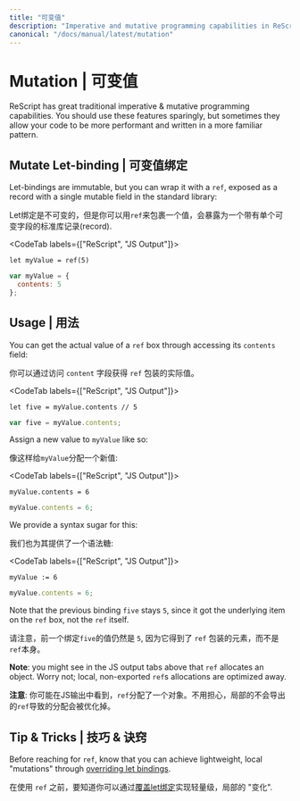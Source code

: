 ```yaml
---
title: "可变值"
description: "Imperative and mutative programming capabilities in ReScript"
canonical: "/docs/manual/latest/mutation"
---
```


# Mutation | 可变值

ReScript has great traditional imperative & mutative programming capabilities. You should use these features sparingly, but sometimes they allow your code to be more performant and written in a more familiar pattern.

## Mutate Let-binding | 可变值绑定

Let-bindings are immutable, but you can wrap it with a `ref`, exposed as a record with a single mutable field in the standard library:

Let绑定是不可变的，但是你可以用`ref`来包裹一个值，会暴露为一个带有单个可变字段的标准库记录(record).

<CodeTab labels={["ReScript", "JS Output"]}>

```res prelude
let myValue = ref(5)
```
```js
var myValue = {
  contents: 5
};
```

</CodeTab>

## Usage | 用法

You can get the actual value of a `ref` box through accessing its `contents` field:

你可以通过访问 `content` 字段获得 `ref` 包装的实际值。


<CodeTab labels={["ReScript", "JS Output"]}>

```res example
let five = myValue.contents // 5
```
```js
var five = myValue.contents;
```

</CodeTab>

Assign a new value to `myValue` like so:

像这样给`myValue`分配一个新值:

<CodeTab labels={["ReScript", "JS Output"]}>

```res example
myValue.contents = 6
```
```js
myValue.contents = 6;
```

</CodeTab>

We provide a syntax sugar for this:

我们也为其提供了一个语法糖: 

<CodeTab labels={["ReScript", "JS Output"]}>

```res example
myValue := 6
```
```js
myValue.contents = 6;
```

</CodeTab>

Note that the previous binding `five` stays `5`, since it got the underlying item on the `ref` box, not the `ref` itself.

请注意，前一个绑定`five`的值仍然是 `5`, 因为它得到了 `ref` 包装的元素，而不是 `ref`本身。

**Note**: you might see in the JS output tabs above that `ref` allocates an object. Worry not; local, non-exported `ref`s allocations are optimized away.

**注意**: 你可能在JS输出中看到，`ref`分配了一个对象。不用担心，局部的不会导出的`ref`导致的分配会被优化掉。

## Tip & Tricks | 技巧 & 诀窍

Before reaching for `ref`, know that you can achieve lightweight, local "mutations" through [overriding let bindings](let-binding.md#binding-shadowing).

在使用 `ref` 之前，要知道你可以通过[覆盖let绑定](let-binding.md#binding-shadowing)实现轻量级，局部的 "变化".
